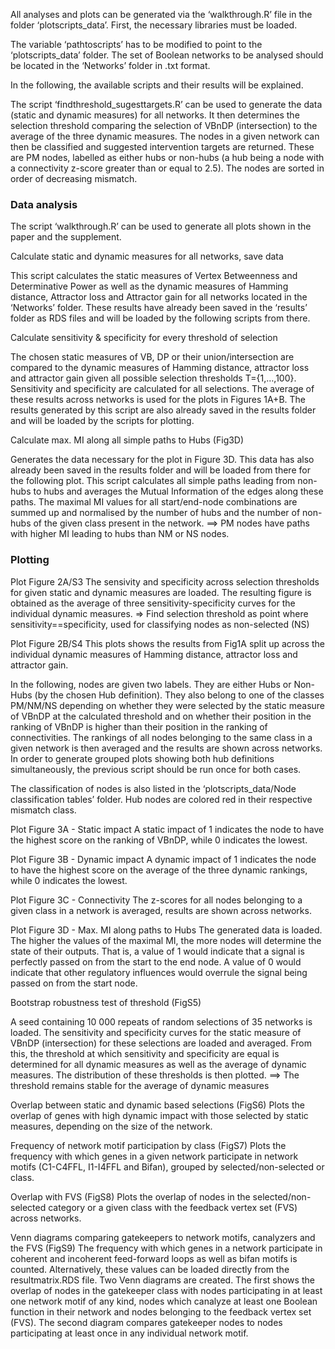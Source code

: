 
All analyses and plots can be generated via the 'walkthrough.R' file in the folder 'plotscripts_data'.
First, the necessary libraries must be loaded. 

The variable 'pathtoscripts' has to be modified to point to the 'plotscripts_data' folder.
The set of Boolean networks to be analysed should be located in the 'Networks' folder in .txt format.

In the following, the available scripts and their results will be explained.

The script 'findthreshold_sugesttargets.R' can be used to generate the data (static and dynamic measures) for all networks.
It then determines the selection threshold comparing the selection of VBnDP (intersection) to the average of the three dynamic measures.
The nodes in a given network can then be classified and suggested intervention targets are returned. These are PM nodes, labelled as either hubs or non-hubs (a hub being a node with a connectivity z-score greater than or equal to 2.5). The nodes are sorted in order of decreasing mismatch.

### Data analysis

The script 'walkthrough.R' can be used to generate all plots shown in the paper and the supplement.


Calculate static and dynamic measures for all networks, save data

  This script calculates the static measures of Vertex Betweenness and Determinative Power as well as the 
  dynamic measures of Hamming distance, Attractor loss and Attractor gain for all networks located in the 'Networks' folder.
  These results have already been saved in the 'results' folder as RDS files and will be loaded 
  by the following scripts from there.
  
  
Calculate sensitivity & specificity for every threshold of selection

  The chosen static measures of VB, DP or their union/intersection are compared to the dynamic measures of Hamming distance,
  attractor loss and attractor gain given all possible selection thresholds T={1,...,100}.
  Sensitivity and specificity are calculated for all selections. 
  The average of these results across networks is used for the plots in Figures 1A+B.
  The results generated by this script are also already saved in the results folder 
  and will be loaded by the scripts for plotting.
  
  
Calculate max. MI along all simple paths to Hubs (Fig3D)

  Generates the data necessary for the plot in Figure 3D. 
  This data has also already been saved in the results folder and will
  be loaded from there for the following plot.
  This script calculates all simple paths leading from non-hubs to hubs and averages 
  the Mutual Information of the edges along these paths. 
  The maximal MI values for all start/end-node combinations are summed up and normalised by the number of hubs
  and the number of non-hubs of the given class present in the network.
  ==> PM nodes have paths with higher MI leading to hubs than NM or NS nodes.
  
  
### Plotting
  
Plot Figure 2A/S3
  The sensivity and specificity across selection thresholds for given static and dynamic measures are loaded.
  The resulting figure is obtained as the average of three sensitivity-specificity curves for the individual dynamic measures.
  => Find selection threshold as point where sensitivity==specificity, used for classifying nodes as non-selected (NS)
  

Plot Figure 2B/S4
  This plots shows the results from Fig1A split up across the individual dynamic measures of Hamming distance, 
  attractor loss and attractor gain.
  
  
  In the following, nodes are given two labels. They are either Hubs or Non-Hubs (by the chosen Hub definition).
  They also belong to one of the classes PM/NM/NS depending on whether they were selected by the static measure
  of VBnDP at the calculated threshold and on whether their position in the ranking of VBnDP is higher than their
  position in the ranking of connectivities.
  The rankings of all nodes belonging to the same class in a given network is then averaged and the results are shown
  across networks.
  In order to generate grouped plots showing both hub definitions simultaneously, 
  the previous script should be run once for both cases.
  
  The classification of nodes is also listed in the 'plotscripts_data/Node classification tables' folder.
  Hub nodes are colored red in their respective mismatch class.
  
  
Plot Figure 3A - Static impact
  A static impact of 1 indicates the node to have the highest score on the ranking of VBnDP, while 0 indicates the lowest.
  

Plot Figure 3B - Dynamic impact
  A dynamic impact of 1 indicates the node to have the highest score on the average of the three dynamic rankings, 
  while 0 indicates the lowest.
  
  
Plot Figure 3C - Connectivity
  The z-scores for all nodes belonging to a given class in a network is averaged, results are shown across networks.
  
  
Plot Figure 3D - Max. MI along paths to Hubs
  The generated data is loaded.
  The higher the values of the maximal MI, the more nodes will determine the state of their outputs.
  That is, a value of 1 would indicate that a signal is perfectly passed on from the start to the end node.
  A value of 0 would indicate that other regulatory influences would overrule the signal being passed on from the start node.
  

Bootstrap robustness test of threshold (FigS5)

  A seed containing 10 000 repeats of random selections of 35 networks is loaded.
  The sensitivity and specificity curves for the static measure of VBnDP (intersection) for these selections are 
  loaded and averaged.
  From this, the threshold at which sensitivity and specificity are equal is determined for all dynamic measures
  as well as the average of dynamic measures. The distribution of these thresholds is then plotted.
  ==> The threshold remains stable for the average of dynamic measures


Overlap between static and dynamic based selections (FigS6)
  Plots the overlap of genes with high dynamic impact with those selected by static measures, depending on the size of the network.

Frequency of network motif participation by class (FigS7)
  Plots the frequency with which genes in a given network participate in network motifs (C1-C4FFL, I1-I4FFL and Bifan), grouped by selected/non-selected or class.

Overlap with FVS (FigS8)
  Plots the overlap of nodes in the selected/non-selected category or a given class with the feedback vertex set (FVS) across networks.

Venn diagrams comparing gatekeepers to network motifs, canalyzers and the FVS (FigS9)
  The frequency with which genes in a network participate in coherent and incoherent feed-forward loops as well as bifan motifs is counted. Alternatively, these values can be loaded directly from the resultmatrix.RDS file.
  Two Venn diagrams are created. The first shows the overlap of nodes in the gatekeeper class with nodes participating in at least one network motif of any kind, nodes which canalyze at least one Boolean function in their network and nodes belonging to the feedback vertex set (FVS).
  The second diagram compares gatekeeper nodes to nodes participating at least once in any individual network motif.
  
  
  
  
